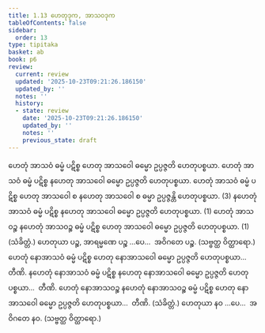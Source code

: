 ```yaml
---
title: 1.13 ဟေတုဒုက, အာသဝဒုက
tableOfContents: false
sidebar:
  order: 13
type: tipitaka
basket: ab
book: p6
review:
  current: review
  updated: '2025-10-23T09:21:26.186150'
  updated_by: ''
  notes: ''
  history:
  - state: review
    date: '2025-10-23T09:21:26.186150'
    updated_by: ''
    notes: ''
    previous_state: draft
---
```



<ReviewStatus review={frontmatter.review} showDetails={true} />

<HypothesisAnnotation frontmatter={frontmatter} />

<DynamicBreadcrumb />

<Division number="32" book="p6" e="ch" v="39" p="47">

<Paragraph number="91" book="p6">
ဟေတုံ အာသဝံ ဓမ္မံ ပဋိစ္စ ဟေတု အာသဝေါ ဓမ္မော ဥပ္ပဇ္ဇတိ ဟေတုပစ္စယာ. ဟေတုံ အာသဝံ ဓမ္မံ ပဋိစ္စ နဟေတု အာသဝေါ ဓမ္မော ဥပ္ပဇ္ဇတိ ဟေတုပစ္စယာ. ဟေတုံ အာသဝံ ဓမ္မံ ပဋိစ္စ ဟေတု အာသဝေါ စ နဟေတု အာသဝေါ စ ဓမ္မာ ဥပ္ပဇ္ဇန္တိ ဟေတုပစ္စယာ. (3)
</Paragraph>

<Paragraph number="92" book="p6">
နဟေတုံ အာသဝံ ဓမ္မံ ပဋိစ္စ နဟေတု အာသဝေါ ဓမ္မော ဥပ္ပဇ္ဇတိ ဟေတုပစ္စယာ. (1)
</Paragraph>

<Paragraph number="93" book="p6">
ဟေတုံ အာသဝဉ္စ နဟေတုံ အာသဝဉ္စ ဓမ္မံ ပဋိစ္စ ဟေတု အာသဝေါ ဓမ္မော ဥပ္ပဇ္ဇတိ ဟေတုပစ္စယာ. (1) (သံခိတ္တံ.)
</Paragraph>

<Paragraph number="94" book="p6">
ဟေတုယာ ပဉ္စ, အာရမ္မဏေ ပဉ္စ …ပေ…  အဝိဂတေ ပဉ္စ. (သဗ္ဗတ္ထ ဝိတ္ထာရော.)
</Paragraph>

</Division>
<Division number="33" book="p6" e="ch" v="39" p="47">

<Paragraph number="95" book="p6">
ဟေတုံ နောအာသဝံ ဓမ္မံ ပဋိစ္စ ဟေတု နောအာသဝေါ ဓမ္မော ဥပ္ပဇ္ဇတိ ဟေတုပစ္စယာ…  တီဏိ.
</Paragraph>

<Paragraph number="96" book="p6">
နဟေတုံ နောအာသဝံ ဓမ္မံ ပဋိစ္စ နဟေတု နောအာသဝေါ ဓမ္မော ဥပ္ပဇ္ဇတိ ဟေတုပစ္စယာ…  တီဏိ.
</Paragraph>

<Paragraph number="97" book="p6">
ဟေတုံ နောအာသဝဉ္စ နဟေတုံ နောအာသဝဉ္စ ဓမ္မံ ပဋိစ္စ ဟေတု နောအာသဝေါ ဓမ္မော ဥပ္ပဇ္ဇတိ ဟေတုပစ္စယာ…  တီဏိ. (သံခိတ္တံ.)
</Paragraph>

<Paragraph number="98" book="p6">
ဟေတုယာ နဝ …ပေ…  အဝိဂတေ နဝ. (သဗ္ဗတ္ထ ဝိတ္ထာရော.)
</Paragraph>
</Division>